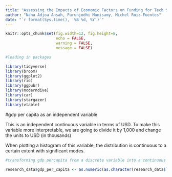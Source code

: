 ```yaml
---
title: "Assessing the Impacts of Economic Factors on Funding for Tech Startups"
author: "Nana Adjoa Ansah, Parunjodhi Munisamy, Michel Ruiz-Fuentes"
date: "`r format(Sys.time(), '%B %d, %Y')`"
---
```


```r
knitr::opts_chunk$set(fig.width=12, fig.height=8,
                      echo = FALSE,
                      warning = FALSE,
                      message = FALSE)
```


```r
#loading in packages

library(tidyverse)
library(broom)
library(ggplot2)
library(rio)
library(ggpubr)
library(moderndive)
library(car)
library(stargazer)
library(vtable)
```

#gdp per capita as an independent variable

This is an independent continuous variable in terms of USD. To make this variable more interpretable, we are going to divide it by 1,000 and change the units to USD (in thousands)\

  When plotting a histogram of this variable, the distribution is continuous to a certain extent with significant modes.\
```r
#transforming gdp percapita from a discrete variable into a continuous variable

research_data$gdp_per_capita <- as.numeric(as.character(research_data$`GDP per capita (current US$)`)) / 1000
```

